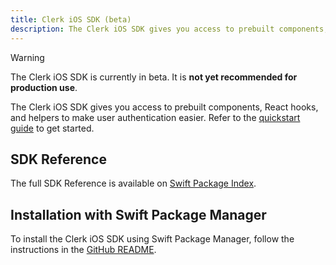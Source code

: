 ```yaml
---
title: Clerk iOS SDK (beta)
description: The Clerk iOS SDK gives you access to prebuilt components, React hooks, and helpers to make user authentication easier.
---
```


> [!WARNING]
> The Clerk iOS SDK is currently in beta. It is **not yet recommended for production use**.

The Clerk iOS SDK gives you access to prebuilt components, React hooks, and helpers to make user authentication easier. Refer to the [quickstart guide](/docs/references/ios/quickstart) to get started.

## SDK Reference

The full SDK Reference is available on [Swift Package Index](https://swiftpackageindex.com/clerk/clerk-ios/main/documentation/clerk).

## Installation with Swift Package Manager

To install the Clerk iOS SDK using Swift Package Manager, follow the instructions in the [GitHub README](https://github.com/clerk/clerk-ios?tab=readme-ov-file#-installation).
